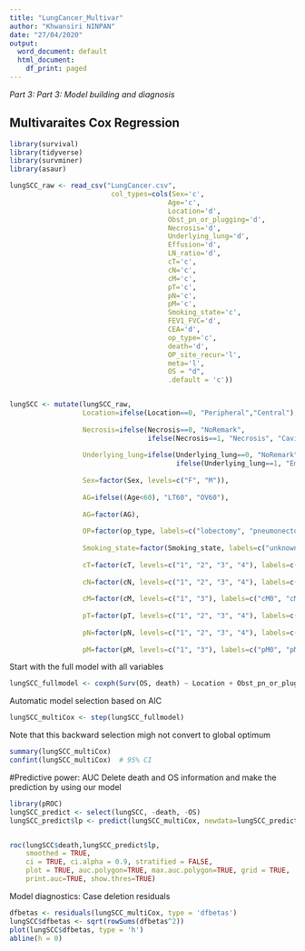 ---
title: "LungCancer_Multivar"
author: "Khwansiri NINPAN"
date: "27/04/2020"
output:
  word_document: default
  html_document:
    df_print: paged
---

*Part 3: Part 3: Model building and diagnosis*

## Multivaraites Cox Regression

```{r}
library(survival)
library(tidyverse)
library(survminer)
library(asaur)

```

```{r}
lungSCC_raw <- read_csv("LungCancer.csv",
                         col_types=cols(Sex='c',
                                       Age='c',
                                       Location='d',
                                       Obst_pn_or_plugging='d',
                                       Necrosis='d',
                                       Underlying_lung='d',
                                       Effusion='d',
                                       LN_ratio='d',
                                       cT='c',
                                       cN='c',
                                       cM='c',
                                       pT='c',
                                       pN='c',
                                       pM='c',
                                       Smoking_state='c',  
                                       FEV1_FVC='d',
                                       CEA='d',
                                       op_type='c',
                                       death='d',
                                       OP_site_recur='l',
                                       meta='l',
                                       OS = "d",
                                       .default = 'c'))


lungSCC <- mutate(lungSCC_raw,
                  Location=ifelse(Location==0, "Peripheral","Central"),
                  
                  Necrosis=ifelse(Necrosis==0, "NoRemark",
                                  ifelse(Necrosis==1, "Necrosis", "Cavitization")),
                  
                  Underlying_lung=ifelse(Underlying_lung==0, "NoRemark",
                                         ifelse(Underlying_lung==1, "Emphysema", "ILA")),
                  
                  Sex=factor(Sex, levels=c("F", "M")),
                  
                  AG=ifelse((Age<60), "LT60", "OV60"),
          
                  AG=factor(AG),
                
                  OP=factor(op_type, labels=c("lobectomy", "pneumonectomy", "segmentectomy", "LN biopsy", "No OP")),
                                                  
                  Smoking_state=factor(Smoking_state, labels=c("unknown", "current-smoker", "ex- smoker", "non- smoker")),
                  
                  cT=factor(cT, levels=c("1", "2", "3", "4"), labels=c("cT1", "cT2", "cT3", "cT4")),
                  
                  cN=factor(cN, levels=c("1", "2", "3", "4"), labels=c("cN0", "cN1", "cN2", "cN3")),
                  
                  cM=factor(cM, levels=c("1", "3"), labels=c("cM0", "cM1b")),
                  
                  pT=factor(pT, levels=c("1", "2", "3", "4"), labels=c("pT1", "pT2", "pT3", "pT4")),
                  
                  pN=factor(pN, levels=c("1", "2", "3", "4"), labels=c("pN0", "pN1", "pN2", "pN3")),
                  
                  pM=factor(pM, levels=c("1", "3"), labels=c("pM0", "pM1b")))


```



Start with the full model with all variables
```{r}

lungSCC_fullmodel <- coxph(Surv(OS, death) ~ Location + Obst_pn_or_plugging + Necrosis + Underlying_lung + Effusion + Sex + AG + LN_ratio + cT+ cN + cM + pT+ pN+ pM + Smoking_state + FEV1_FVC + CEA + meta , data = lungSCC)

```


Automatic model selection based on AIC
``` {r}
lungSCC_multiCox <- step(lungSCC_fullmodel)
```

Note that this backward selection migh not convert to global optimum

```{r}
summary(lungSCC_multiCox)
confint(lungSCC_multiCox)  # 95% CI
```



#Predictive power: AUC
Delete death and OS information and make the prediction by using our model
```{r}
library(pROC)
lungSCC_predict <- select(lungSCC, -death, -OS)
lungSCC_predict$lp <- predict(lungSCC_multiCox, newdata=lungSCC_predict, type="lp")


roc(lungSCC$death,lungSCC_predict$lp, 
    smoothed = TRUE,
    ci = TRUE, ci.alpha = 0.9, stratified = FALSE,
    plot = TRUE, auc.polygon=TRUE, max.auc.polygon=TRUE, grid = TRUE,
    print.auc=TRUE, show.thres=TRUE)

```


Model diagnostics: Case deletion residuals
```{r}
dfbetas <- residuals(lungSCC_multiCox, type = 'dfbetas')
lungSCC$dfbetas <- sqrt(rowSums(dfbetas^2))
plot(lungSCC$dfbetas, type = 'h')
abline(h = 0)
```

